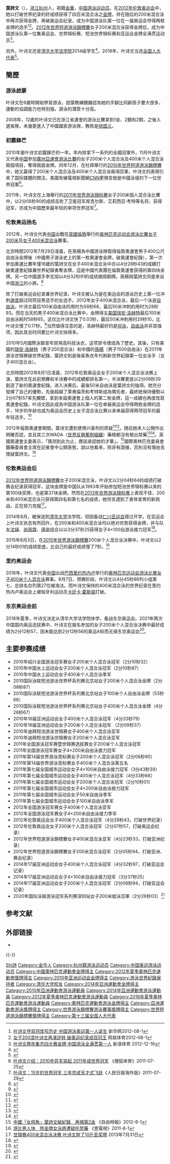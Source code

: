 {{noteTA|G1=Aquatics}}
{{Infobox Swimmer
| swimmername = 葉詩文
| image = 
| imagesize = 
| caption = 
| fullname =   
| nationality = {{PRC}}
| strokes = [[混合泳|混合泳]]
| club = 
| collegeteam = 
| birth_date      = {{birth_date_and_age|1996|3|1}}<ref name="伦敦奥运">{{cite web|title=2012伦敦奥运会中国体育代表团成员名录 - 叶诗文|url=http://2012teamchina.olympic.cn/index.php/personview/persons/15951|language=zh-hans|accessdate=2012-07-18|archive-date=2012-07-31|archive-url=https://web.archive.org/web/20120731194325/http://2012teamchina.olympic.cn/index.php/personview/persons/15951|dead-url=yes}}</ref>
| birth_place     = {{CHN}}[[浙江省|浙江省]][[杭州市|杭州市]]
| height         = {{height|m=1.72}}<ref name="伦敦奥运"/>
| weight         = {{weight|kg=64}}<ref name="伦敦奥运"/>
| medaltemplates =
{{MedalCountry | {{CHN}} }}
{{MedalSport|女子[[游泳|游泳]]}}
{{MedalCompetition|[[奧林匹克運動會|奧林匹克運動會]]}}
{{MedalGold| [[2012年夏季奥林匹克运动会|2012年 伦敦]]|[[2012年夏季奥林匹克运动会女子200米混合泳比赛|200米个人混合泳]]}} 
{{MedalGold| [[2012年夏季奥林匹克运动会|2012年 伦敦]]|[[2012年夏季奥林匹克运动会女子400米混合泳比赛|400米个人混合泳]]}} 
{{MedalCompetition|[[世界游泳锦标赛|世界游泳锦标赛]]}}
{{MedalGold| [[2011年世界游泳锦标赛|2011年 上海]] |200米個人混合泳}}
{{MedalSilver| [[2019年世界游泳锦标赛|2019年 光州]] |200米個人混合泳}}
{{MedalSilver| [[2019年世界游泳锦标赛|2019年 光州]] |400米個人混合泳}}
{{MedalCompetition|[[世界短道游泳錦標賽|世界短道游泳錦標賽]]}}
{{MedalGold| [[2012年世界短道游泳錦標賽|2012年 伊斯坦布尔]] |200米個人混合泳}}
{{MedalSilver| [[2012年世界短道游泳錦標賽|2012年 伊斯坦布尔]] |400米個人混合泳}}
{{MedalSilver| [[2010年世界短道游泳錦標賽|2010年 杜拜]] |200米個人混合泳}}
{{MedalSilver| [[2010年世界短道游泳錦標賽|2010年 杜拜]] |400米個人混合泳}}
{{MedalCompetition|[[亞洲運動會|亞洲運動會]]}}
{{MedalGold|[[2014年亞洲運動會|2014年 仁川]]| 400米个人混合泳}}
{{MedalGold|[[2014年亞洲運動會|2014年 仁川]]| 4×100米自由泳接力}}
{{MedalGold|[[2014年亞洲運動會|2014年 仁川]]| 200米个人混合泳}}
{{MedalGold|[[2010年亞洲運動會|2010年 廣州]]| 200米个人混合泳}}
{{MedalGold|[[2010年亞洲運動會|2010年 廣州]]| 400米个人混合泳}}
| show-medals = yes}}
'''葉詩文'''（{{bd|1996年|3月1日|catIdx=YE Shi Wen}}），[[浙江|浙江]][[杭州|杭州]]人，祖籍[[金華|金華]]，[[中国|中国]][[游泳|游泳]][[运动员|运动员]]。在[[2012年夏季奧林匹克運動會|2012年伦敦奥运会]]中，她以打破世界纪录的好成绩获得了四百米混合泳之[[金牌|金牌]]，并在随后的200米混合泳中再次获得金牌，再破奥运会纪录，成为中国游泳队第一位在一届奥运会夺得两枚金牌的选手<ref>[http://finance.eastmoney.com/news/1344,20120801242573561.html 叶诗文夺双冠改写历史 中国游泳奥运第一人诞生] {{Wayback|url=http://finance.eastmoney.com/news/1344,20120801242573561.html |date=20120804003838 }} 新华网2012-08-1</ref><ref>[http://2012.163.com/12/0801/03/87PTRBV1000506A2.html#p=87Q08OEQ51R90005 女子200混叶诗文再演逆转 破奥运纪录成双冠王] {{Wayback|url=http://2012.163.com/12/0801/03/87PTRBV1000506A2.html#p=87Q08OEQ51R90005 |date=20120803030029 }} 网易体育2012-08-1</ref>。[[2012年世界短道游泳錦標賽|2012年世界短道游泳錦標賽]]女子200米混合泳获得金牌后，成为中国游泳队第一位集奥运会、世界锦标赛、短池世界锦标赛和亚运会金牌全满贯运动员<ref>[http://sports.sina.com.cn/o/2012-12-16/04256339893.shtml 叶诗文两年集齐四大赛金牌 中国游泳全满贯第一人] {{Wayback|url=http://sports.sina.com.cn/o/2012-12-16/04256339893.shtml |date=20121219084441 }} 新浪体育 2012-12-16</ref>。

另外，叶诗文还是[[清华大学法学院|清华大学法学院]]2014级学生<ref>{{cite news|url=http://news.xinhuanet.com/sports/2014-08/28/c_126928910.htm|title=奥运冠军叶诗文保送清华法学院 因备战训练错过开学 |date=2014-08-28|publisher=新华网|accessdate=2014-09-27}}</ref>。2018年，叶诗文当选[[第十三届全国人民代表大会代表名单#浙江省|全国人大代表]]<ref>{{cite news|url=http://sports.people.com.cn/n1/2018/0307/c412458-29852694.html|title=全国人大代表叶诗文：建议修改体育法|date=2018-03-07|publisher=人民网|accessdate=2019-10-16|archive-date=2019-10-16|archive-url=https://web.archive.org/web/20191016063730/http://sports.people.com.cn/n1/2018/0307/c412458-29852694.html|dead-url=no}}</ref>。

== 簡歷 ==
=== 游泳啟蒙 ===
叶诗文在6歲時開始學習游泳，啟蒙教練魏巍認為她的手腳比同齡孩子要大很多，運動的協調能力也特別強，游泳的潛質十分高。

2008年，12歲的叶诗文已在浙江省運會的游泳比賽拿到1金、2銀和2銅，之後入選省隊，未幾更進入了中國國家游泳隊，教练是[[徐国义|徐国义]]。

=== 初露鋒芒 ===
2010年是叶诗文初露鋒芒的一年。年內除拿下一系列的全國冠軍外，11月叶诗文又代表[[2010年亚洲运动会中国代表团|中国]]參加[[2010年亞洲運動會|廣州亞運會]][[2010年亞洲運動會游泳比賽|游泳比賽]]的女子200米个人混合泳及400米个人混合泳兩個項目，奪得兩面金牌。同年12月，在杜拜舉行的[[2010年世界短道游泳錦標賽|2010年世界短道游泳錦標賽]]中，她又贏得了200米个人混合泳及400米个人混合泳兩項亞軍。叶诗文的表現引来了国际媒體的關注，美國有線電視新聞網[[CNN|CNN]]更預言她是中國泳壇的下一位世界冠軍<ref>[http://sports.sohu.com/20110725/n314503891.shtml 叶诗文介绍：2010年异军突起 2011年成世界冠军] {{Wayback|url=http://sports.sohu.com/20110725/n314503891.shtml |date=20111208163933 }}《搜狐体育》2011-07-25</ref>。

2011年，叶诗文在上海舉行的[[2011年世界游泳锦标赛|2011年世界游泳锦标赛]]女子200米個人混合泳比賽中，以2分08秒90的成绩击败了卫冕冠军库克尔斯、艾莉西亞·考特等名将，获得冠军，亦成为中国歷來最年轻的单项世界冠军<ref>[http://sports.163.com/11/0729/08/7A48BJH500051C8M.html 叶诗文：15岁的世界冠军 三年完成天才式飞跃]{{Dead link|date=2019年12月 |bot=InternetArchiveBot |fix-attempted=yes }}《人民日报海外版》2011-07-29</ref>。

=== 伦敦奥运扬名 ===
2012年，叶诗文代表[[2012年夏季奥林匹克运动会中国代表团|中国]]出戰在[[英國|英國]][[倫敦|倫敦]]舉行的[[2012年夏季奥林匹克运动会|奥林匹克运动会]][[2012年夏季奧林匹克運動會游泳比賽|游泳比賽]][[2012年夏季奧林匹克運動會女子200米混合泳比賽|女子200米]]及[[2012年夏季奧林匹克運動會女子400米混合泳比賽|女子400米混合泳]]賽事。

北京時間2012年7月29日凌晨，在孫楊為中國游泳隊取得倫敦奧運會男子400公尺自由泳金牌後（中國男子游泳史上的第一枚奧運會金牌，破奧運會紀錄），第一次參加奧運比賽年僅16歲的葉詩文在女子400米混合泳中亦以4分28秒43的成績打破奧運會紀錄兼世界紀錄勇奪金牌，這是中國代表團在倫敦奧運會获得的第四块金牌。另一位中國選手李玄旭以4分32秒91的成绩摘得銅牌。孫楊與葉詩文同是來自中国[[浙江|浙江]]的小將。<ref>{{Cite web |url=http://2012.sina.com.cn/cn/aq/2012-07-29/032224227.shtml |title=女子400米混合泳 叶诗文逆转打破世界纪录夺冠 |accessdate=2012-07-29 |archive-date=2012-07-31 |archive-url=https://web.archive.org/web/20120731003020/http://2012.sina.com.cn/cn/aq/2012-07-29/032224227.shtml |dead-url=no }}</ref>

除了打破奥运会纪录兼世界纪录，叶诗文被认为是在奥运会的游泳历史上第一位冲刺[[速度|速度]]超过同项目男选手的女选手。2012年女子400米混合泳，最后一个泳姿[[自由泳|自由泳]]，叶诗文最后100米自由泳的用时为58秒68，最后50米冲刺的用时为28秒93。而在当天的男子400米混合泳比赛中，金牌得主[[美国|美国]][[瑞安·洛赫特|瑞安·洛赫特]]最后100米自由泳耗时58秒65，这仅比叶诗文快了0.03秒，最后50米冲刺用时29秒10，比叶诗文慢了0.17秒。<ref>{{Cite web |url=http://2012.sina.com.cn/cn/aq/2012-07-29/114224950.shtml |title=奥运第一人！叶诗文50米冲刺比男子瑞安·洛赫特还快 |accessdate=2012-07-29 |archive-date=2012-08-01 |archive-url=https://web.archive.org/web/20120801005735/http://2012.sina.com.cn/cn/aq/2012-07-29/114224950.shtml |dead-url=no }}</ref>当然值得注意的是，洛赫特最好的是[[仰泳|仰泳]]，[[自由泳|自由泳]]并非其强项，因此其总时间要比叶诗文快得多。

2010年5月國際泳聯宣布禁用高科技泳衣，这项禁令使{{link-en|鯊魚衣|High-technology swimwear fabric}}成為了歷史。其後，只有美國的[[瑞安·洛赫特|瑞安·洛赫特]]（男子200混合泳）和中國的[[孫楊|孫楊]]（男子1500自由泳）在2011年游泳世锦赛破世界紀錄，葉詩文則是後鯊魚衣年代刷新世界紀錄第一位女泳手（女子400混合泳）。

北京時間2012年8月1日凌晨，2012年伦敦奥运会女子200米个人混合泳决赛上演，葉詩文在此前預賽和半決賽中的成績都排名第一，半決賽更是以2分08秒39創造了新的奧運會紀錄。进入决赛后，最後50米自由泳是葉詩文的強項，她充分發揮了自己的優勢，先後超越了萊弗倫茨和考特斯成為領先者，最終她保持優勢以2分07秒57率先觸壁，拿到本屆奧運會上個人的第二枚金牌，這一成績也再度改寫奧運會紀錄。叶诗文因此成為中国游泳队第一位在单届奥运会夺得两枚金牌的选手，16岁的年龄也成为奥运会历史上女子混合泳比赛以来单届获得两项冠军的最年轻选手。<ref>{{Cite web |url=http://2012.sina.com.cn/cn/aq/2012-08-01/035130867.shtml |title=女子200米个人混合泳 叶诗文摘奥运第二金 |accessdate=2012-07-31 |archive-date=2012-08-03 |archive-url=https://web.archive.org/web/20120803055643/http://2012.sina.com.cn/cn/aq/2012-08-01/035130867.shtml |dead-url=no }}</ref>

2012年倫敦奧運會期間，葉诗文遭到使用兴奋剂的质疑<ref>{{cite web|author1=Jere Longman|title=叶诗文创世界纪录成绩饱受质疑|url=https://cn.nytimes.com/sports/20120801/c01longman/|publisher=The New York Times|accessdate=2017-07-30|archive-date=2017-07-30|archive-url=https://web.archive.org/web/20170730231729/https://cn.nytimes.com/sports/20120801/c01longman/|dead-url=no}}</ref><ref>{{cite web|author1=Ross Tucker|title=London 2012: Why Ye Shiwen's performance raises a lot of questions|url=https://www.theguardian.com/sport/2012/jul/31/london-2012-ye-shiwen-doping|publisher=The Guardian|accessdate=2017-07-30|archive-date=2017-07-30|archive-url=https://web.archive.org/web/20170730223739/https://www.theguardian.com/sport/2012/jul/31/london-2012-ye-shiwen-doping|dead-url=no}}</ref>。随后她本人公開作出明確否認，並且其三次WADA（[[世界反興奮劑組織|世界反興奮劑組織]]）藥檢都沒有檢出禁藥<ref>{{cite news|url=http://sports.21cn.com/integrate/2012/07/31/12528567.shtml|title=英奥委会主席：叶诗文是清白的 媒体别散播谣言|work=搜狐體育|date=2011-07-31|access-date=2012-08-06|archive-url=https://web.archive.org/web/20150512143315/http://sports.21cn.com/integrate/2012/07/31/12528567.shtml|archive-date=2015-05-12|dead-url=yes}}</ref><ref>{{cite news|url=http://tw.sports.yahoo.com/article/aurl/d/a/120803/9/8y6d.html|title=三次藥檢都過關 葉詩文檢證清白|publisher=台灣公共電視|date=2011-08-03}}{{dead link|date=2017年12月 |bot=InternetArchiveBot |fix-attempted=yes }}</ref>。英國奧運會主委{{link-en|罗德·莫伊尼汉|Lord Moynihan}}表示，「猜测到此为止，應該承認她的才華」。<ref>[http://iservice.libertytimes.com.tw/liveNews/news.php?no=674339&type=%E9%AB%94%E8%82%B2 中國「女飛魚」葉詩文破紀錄　再摘第2金] {{Webarchive|url=https://archive.is/20130418203827/http://iservice.libertytimes.com.tw/liveNews/news.php?no=674339&type=%E9%AB%94%E8%82%B2 |date=2013-04-18 }}《自由時報》2012-8-1</ref>國際奧林匹克委員會醫藥委員會主席{{link-en|阿恩·郎奎外斯特|Arne Ljungqvist}}在記者會中公開表態，說以他看來，除非有證據，否則沒有理由去懷疑葉詩文。<ref>[http://www.nexttv.com.tw/news/realtime/olympics/10342378/ 游比男人快　陸金牌女泳將遭疑吃禁藥] {{Wayback|url=http://www.nexttv.com.tw/news/realtime/olympics/10342378/ |date=20160309035136 }}《壹電視》2011-8-1</ref>

=== 伦敦奥运会后 ===
[[2012年世界短道游泳錦標賽|2012年世界短道游泳錦標賽]]女子200米混合泳，叶诗文以2分04秒64的成绩打破赛会纪录获得冠军，这块金牌是中国队从1993年开始参加短池世界锦标赛以来的第100块奖牌，也是第37块金牌。然而在[[2013年世界游泳锦标赛|2013年世界游泳锦标赛]]上表现不佳，200米和400米混合泳只获得第四名和第七名的成绩，她坦言遇到了身体发育的新挑战，正在努力克服<ref>[http://sports.sohu.com/20130731/n383028570.shtml 世锦赛400米混合泳决赛 叶诗文胖了10斤丢奖牌] {{Wayback|url=http://sports.sohu.com/20130731/n383028570.shtml |date=20130810151559 }}2013年7月31日</ref>。

2014年8月，被保送到[[清华大学|清华大学]]法学院，但因备战[[2014年亚洲运动会|仁川亚运会]]错过开学。在亚运会上叶诗文状态有所回升，在200米和400米混合泳均以绝对优势获得金牌，并与队友[[沈铎|沈铎]]、[[张雨霏|张雨霏]]、[[唐奕_(游泳运动员)|唐奕]]组合以以3分37秒25获得女子4×100自游泳接力冠军<ref>{{cite news|url=http://gb.cri.cn/41280/2014/09/22/7511s4700375.htm|title=女子4x100自接力叶诗文领衔中国夺冠|date=2014-09-22|publisher=国际在线|accessdate=2014-09-27|archive-date=2016-03-04|archive-url=https://web.archive.org/web/20160304140325/http://gb.cri.cn/41280/2014/09/22/7511s4700375.htm|dead-url=no}}</ref>。

2015年8月3日，在[[2015年世界游泳錦標賽|2015年世界游泳錦標賽]]200米个人混合泳决赛中，叶诗文以2分14秒01的成绩垫底，比自己的最好成绩慢了7秒。<ref>{{Cite news | url=http://www.chinanews.com/ty/2015/08-04/7445221.shtml | title=游泳世锦赛：主项成绩垫底 叶诗文表示将尽力恢复 | date=2015年8月4日 | work=中国新闻社 | accessdate=2015年11月16日 | archive-date=2015年11月17日 | archive-url=https://web.archive.org/web/20151117014330/http://www.chinanews.com/ty/2015/08-04/7445221.shtml | dead-url=no }}</ref>

=== 里约奥运会 ===
2016年，叶诗文代表[[2016年夏季奥林匹克运动会中国代表团|中国]]出战[[巴西|巴西]][[里约热内卢|里约热内卢]]举行的[[2016年夏季奥林匹克运动会|奥林匹克运动会]][[2016年夏季奥林匹克运动会游泳比赛|游泳比赛]][[2016年夏季奧林匹克運動會女子400公尺個人混合式比賽|女子400米个人混合泳]]赛事。8月7日，预赛阶段，叶诗文以4分45秒86列小组第七，总排名仅列第27位被淘汰。而叶诗文保持的400米混合泳的世界纪录在里约热内卢奥运会上被匈牙利运动员[[卡廷卡·霍斯祖|卡廷卡·霍斯祖]]打破。

=== 东京奥运会前 ===
2018年夏季，叶诗文决定从清华大学法学院休学，备战东京奥运会。2021年两次中国国内奥运选拔赛中，叶诗文在报名参加的女子200米个人混合泳决赛中最好成绩为2分12秒57，因未能达到2分12秒56的奥运A标而无缘东京奥运会<ref>{{Cite web|title=东京不见叶诗文|url=http://mp.weixin.qq.com/s?__biz=MjEwMzA5NTcyMQ==&mid=2653138057&idx=1&sn=17fe5c30ebce00adc239b1afb3fde28f&chksm=4eb24a4f79c5c3590603ec08de11f3aa9dbaac6ff3cd5d8432bcb258a2c9cd55d953ede28726#rd|access-date=2021-08-13|author=林松果|date=2021-08-06|last=|work=|publisher=人物|language=zh-cn|archive-date=2021-08-13|archive-url=https://web.archive.org/web/20210813083900/https://mp.weixin.qq.com/s?__biz=MjEwMzA5NTcyMQ==&mid=2653138057&idx=1&sn=17fe5c30ebce00adc239b1afb3fde28f&chksm=4eb24a4f79c5c3590603ec08de11f3aa9dbaac6ff3cd5d8432bcb258a2c9cd55d953ede28726#rd|dead-url=no}}</ref>。

== 主要参赛成绩 ==
*2010年绍兴全国游泳冠军赛女子200米个人混合泳冠军（2分10秒32）
*2010年中国水上运动会女子200米个人混合泳冠军（2分10秒87）
*2010年中国水上运动会女子400米个人混合泳季军
*2010国际泳联短池游泳世界杯系列赛北京站女子200米个人混合泳金牌（2分08秒87）
*2010国际泳联短池游泳世界杯系列赛北京站女子100米个人自由泳金牌（53秒66）
*2010国际泳联短池游泳世界杯系列赛北京站女子400米个人混合泳金牌（4分28秒67）
*2010年16届亚洲运动会女子400米个人混合泳冠军（4分33秒79）
*2010年16届亚洲运动会女子200米个人混合泳冠军 （2分09秒37）
*2010年迪拜短池游泳世锦赛女子400米个人混合泳亚军
*2010年迪拜短池游泳世锦赛女子200米个人混合泳亚军
*2011年全国游泳冠军赛暨世锦赛选拔赛女子200米个人混合泳冠军
*2011年全国游泳冠军赛女子4×200米自由泳接力冠军
*2011年第14届世界游泳竞标赛女子200米个人混合泳冠军（2分08秒90）
*2011年第14届世界游泳竞标赛女子400米个人混合泳第五名
*2011年第七届全国城市运动会女子4×100米自由泳接力冠军（3分43秒39）
*2011年第七届全国城市运动会女子400米个人混合泳冠军（4分33秒66）
*2011年第七届全国城市运动会女子200米个人混合泳冠军（2分10秒01）
*2011年第七届全国城市运动会女子4×200米自由泳接力冠军
*2011年第七届全国城市运动会女子50米自由泳季军
*2011年第七届全国城市运动会女子100米自由泳季军
*2012年全国游泳冠军赛女子400米个人混合泳亚军
*2012年全国游泳冠军赛女子4×200米自由泳接力季军
*2012年伦敦奥运会女子400米个人混合泳冠军（4分28秒43，打破世界纪录）
*2012年伦敦奥运会女子200米个人混合泳冠军（2分07秒57，打破奥运会纪录）
*2012年世界短道游泳錦標賽女子400米混合泳亚军（4分23秒33，打破亚洲纪录）
*2012年世界短道游泳錦標賽女子200米混合泳冠军（2分05秒94，打破亚洲、赛会纪录）
*2014年17届亚洲运动会女子400米个人混合泳冠军（4分32秒97，打破亚运会记录）
*2014年17届亚洲运动会女子4×100米自由泳接力冠军（3分37秒25）
*2014年17届亚洲运动会女子200米个人混合泳冠军（2分08秒94，打破亚运会记录）
*2020年国际泳联游泳冠军系列赛深圳站女子200米蛙泳亞軍（2分26秒03）<ref>{{cite news |title=以0.03秒之差失利！孙杨新年第一赛遗憾摘银 |url=http://www.bjd.com.cn/a/202001/14/WS5e1dc99ce4b0e6e583938b01.html |work=新京報 |accessdate=2020-01-15 |archive-date=2020-01-15 |archive-url=https://web.archive.org/web/20200115105928/http://www.bjd.com.cn/a/202001/14/WS5e1dc99ce4b0e6e583938b01.html |dead-url=no }}</ref>

==参考文献==
{{Reflist|2}}

== 外部链接 ==
* {{Sinaweibo|yeshiwenwen}}

{{-}}
{{s-start}}
{{s-ach|aw}}
{{succession box|title=年度环太平洋游泳运动员|before={{flagicon|AUS}} [[艾莉西亞·古特絲|艾莉西亞·古特絲]]|after={{flagicon|AUS}}[[凱特·坎貝爾|凱特·坎貝爾]]|years= 2011年、2012年}}
{{s-end}}

{{奥林匹克运动会游泳比赛女子200米个人混合泳冠军}}
{{奥林匹克运动会游泳比赛女子400米个人混合泳冠军}}
{{2012 China Olympic Swimming Team}}
{{2016 China Olympic Swimming Team}}
{{CCTV体坛风云最佳女运动员}}

{{Authority control}}

{{DEFAULTSORT:Ye葉}}
[[Category:葉姓|Shi詩]]
[[Category:金华人|Category:金华人]]
[[Category:杭州籍游泳运动员|Category:杭州籍游泳运动员]]
[[Category:中国奥运游泳运动员|Category:中国奥运游泳运动员]]
[[Category:中國奧林匹克運動會金牌得主|Category:中國奧林匹克運動會金牌得主]]
[[Category:2012年夏季奧林匹克運動會獎牌得主|Category:2012年夏季奧林匹克運動會獎牌得主]]
[[Category:2010年亚洲运动会金牌得主|Category:2010年亚洲运动会金牌得主]]
[[Category:游泳世界紀錄保持者|Category:游泳世界紀錄保持者]]
[[Category:清华大学校友|Category:清华大学校友]]
[[Category:2014年亞洲運動會金牌得主|Category:2014年亞洲運動會金牌得主]]
[[Category:2010年亞洲運動會游泳運動員|Category:2010年亞洲運動會游泳運動員]]
[[Category:2014年亞洲運動會游泳運動員|Category:2014年亞洲運動會游泳運動員]]
[[Category:2012年夏季奧林匹克運動會游泳運動員|Category:2012年夏季奧林匹克運動會游泳運動員]]
[[Category:2016年夏季奧林匹克運動會游泳運動員|Category:2016年夏季奧林匹克運動會游泳運動員]]
[[Category:奧林匹克運動會游泳金牌得主|Category:奧林匹克運動會游泳金牌得主]]
[[Category:亞洲運動會游泳獎牌得主|Category:亞洲運動會游泳獎牌得主]]
[[Category:世界游泳錦標賽游泳賽事獎牌得主|Category:世界游泳錦標賽游泳賽事獎牌得主]]
[[Category:世界短道游泳錦標賽獎牌得主|Category:世界短道游泳錦標賽獎牌得主]]
[[Category:第十三届全国人大代表|Category:第十三届全国人大代表]]